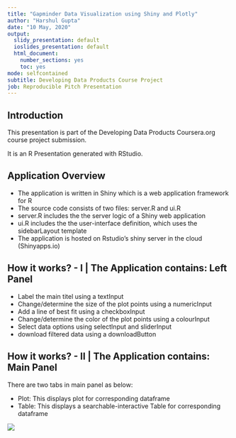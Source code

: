 ---
title: "Gapminder Data Visualization using Shiny and Plotly"
author: "Harshul Gupta"
date: "10 May, 2020"
output:
  slidy_presentation: default
  ioslides_presentation: default
  html_document:
    number_sections: yes
    toc: yes
mode: selfcontained
subtitle: Developing Data Products Course Project
job: Reproducible Pitch Presentation
---


## Introduction

This presentation is part of the Developing Data Products Coursera.org course project submission.

It is an R Presentation generated with RStudio.



## Application Overview

- The application is written in Shiny which is a web application framework for R
- The source code consists of two files: server.R and ui.R
- server.R includes the the server logic of a Shiny web application
- ui.R includes the the user-interface definition, which uses the sidebarLayout template
- The application is hosted on Rstudio's shiny server in the cloud (Shinyapps.io)

## How it works? - I | The Application contains: Left Panel

- Label the main titel using a textInput
- Change/determine the size of the plot points using a numericInput
- Add a line of best fit using a checkboxInput
- Change/determine the color of the plot points using a colourInput
- Select data options using selectInput and sliderInput
- download filtered data using a downloadButton

## How it works? - II | The Application contains: Main Panel

There are two tabs in main panel as below:

- Plot: This displays plot for corresponding dataframe
- Table: This displays a searchable-interactive Table for corresponding dataframe

![](gapminder_using_shiny_1.png)

